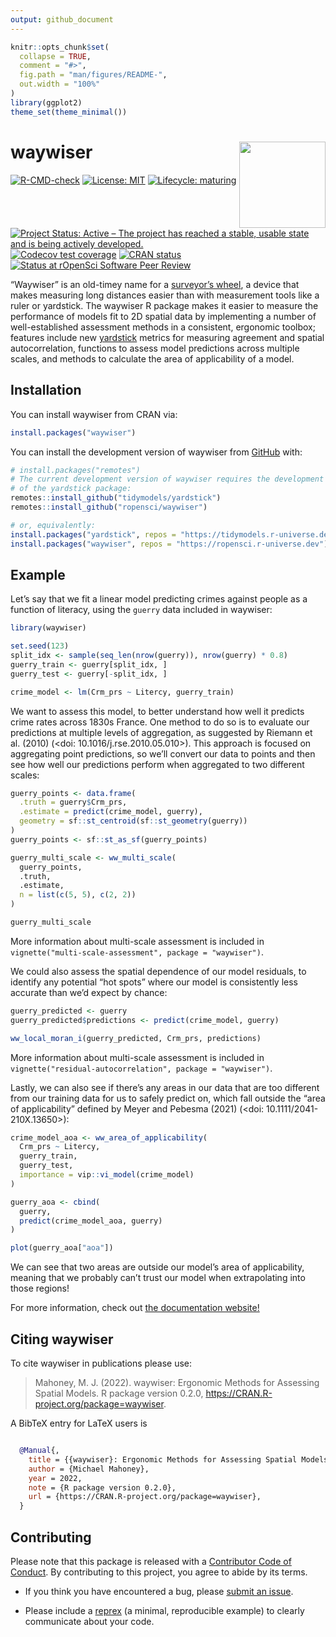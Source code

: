 ```yaml
---
output: github_document
---
```


<!-- README.md is generated from README.Rmd. Please edit that file -->

```r
knitr::opts_chunk$set(
  collapse = TRUE,
  comment = "#>",
  fig.path = "man/figures/README-",
  out.width = "100%"
)
library(ggplot2)
theme_set(theme_minimal())
```

# waywiser <a href="https://docs.ropensci.org/waywiser/"><img src="man/figures/logo.png" align="right" height="138" /></a>

<!-- badges: start -->
[![R-CMD-check](https://github.com/ropensci/waywiser/actions/workflows/R-CMD-check.yaml/badge.svg)](https://github.com/ropensci/waywiser/actions/workflows/R-CMD-check.yaml)
[![License: MIT](https://img.shields.io/badge/license-MIT-green)](https://choosealicense.com/licenses/mit/)
[![Lifecycle: maturing](https://img.shields.io/badge/lifecycle-maturing-blue.svg)](https://lifecycle.r-lib.org/articles/stages.html#maturing)
[![Project Status: Active – The project has reached a stable, usable state and is being actively developed.](https://www.repostatus.org/badges/latest/active.svg)](https://www.repostatus.org/#active)
[![Codecov test coverage](https://codecov.io/gh/ropensci/waywiser/branch/main/graph/badge.svg)](https://app.codecov.io/gh/ropensci/waywiser?branch=main)
[![CRAN status](https://www.r-pkg.org/badges/version/waywiser)](https://CRAN.R-project.org/package=waywiser)
[![Status at rOpenSci Software Peer Review](https://badges.ropensci.org/571_status.svg)](https://github.com/ropensci/software-review/issues/571)
<!-- badges: end -->

"Waywiser" is an old-timey name for a 
[surveyor's wheel](https://en.wikipedia.org/wiki/Surveyor%27s_wheel), a device 
that makes measuring long distances easier than with measurement tools like a 
ruler or yardstick. The waywiser R package makes it easier to measure the 
performance of models fit to 2D spatial data by implementing a number of 
well-established assessment methods in a consistent, ergonomic toolbox; features 
include new [yardstick](https://yardstick.tidymodels.org/) metrics
for measuring agreement and spatial autocorrelation, functions to assess model 
predictions across multiple scales, and methods to calculate the area of 
applicability of a model.

## Installation

You can install waywiser from CRAN via:

```r
install.packages("waywiser")
```

You can install the development version of waywiser from [GitHub](https://github.com/) with:

``` r
# install.packages("remotes")
# The current development version of waywiser requires the development version
# of the yardstick package:
remotes::install_github("tidymodels/yardstick")
remotes::install_github("ropensci/waywiser")

# or, equivalently:
install.packages("yardstick", repos = "https://tidymodels.r-universe.dev")
install.packages("waywiser", repos = "https://ropensci.r-universe.dev")
```

## Example

Let's say that we fit a linear model predicting crimes against people as a 
function of literacy, using the `guerry` data included in waywiser:

```r
library(waywiser)

set.seed(123)
split_idx <- sample(seq_len(nrow(guerry)), nrow(guerry) * 0.8)
guerry_train <- guerry[split_idx, ]
guerry_test <- guerry[-split_idx, ]

crime_model <- lm(Crm_prs ~ Litercy, guerry_train)
```

We want to assess this model, to better understand how well it predicts crime
rates across 1830s France. One method to do so is to evaluate our predictions at
multiple levels of aggregation, as suggested by Riemann et al. (2010) 
(<doi: 10.1016/j.rse.2010.05.010>). This approach is focused on 
aggregating point predictions, so we'll convert our data to points and then see
how well our predictions perform when aggregated to two different scales:

```r
guerry_points <- data.frame(
  .truth = guerry$Crm_prs,
  .estimate = predict(crime_model, guerry),
  geometry = sf::st_centroid(sf::st_geometry(guerry))
)
guerry_points <- sf::st_as_sf(guerry_points)

guerry_multi_scale <- ww_multi_scale(
  guerry_points,
  .truth,
  .estimate,
  n = list(c(5, 5), c(2, 2))
)

guerry_multi_scale
```

More information about multi-scale assessment is included in `vignette("multi-scale-assessment", package = "waywiser")`.

We could also assess the spatial dependence of our model residuals, to identify
any potential "hot spots" where our model is consistently less accurate than 
we'd expect by chance:

```r
guerry_predicted <- guerry
guerry_predicted$predictions <- predict(crime_model, guerry)

ww_local_moran_i(guerry_predicted, Crm_prs, predictions)
```

More information about multi-scale assessment is included in `vignette("residual-autocorrelation", package = "waywiser")`.

Lastly, we can also see if there's any areas in our data that are too different
from our training data for us to safely predict on, which fall outside the
"area of applicability" defined by Meyer and Pebesma (2021) 
(<doi: 10.1111/2041-210X.13650>):

```r
crime_model_aoa <- ww_area_of_applicability(
  Crm_prs ~ Litercy,
  guerry_train,
  guerry_test,
  importance = vip::vi_model(crime_model)
)

guerry_aoa <- cbind(
  guerry,
  predict(crime_model_aoa, guerry)
)

plot(guerry_aoa["aoa"])
```

We can see that two areas are outside our model's area of applicability, meaning
that we probably can't trust our model when extrapolating into those regions!

For more information, check out [the documentation website!](https://docs.ropensci.org/waywiser/)

## Citing waywiser

To cite waywiser in publications please use:

> Mahoney, M. J. (2022). waywiser: Ergonomic Methods for Assessing Spatial Models. R package version 0.2.0, <https://CRAN.R-project.org/package=waywiser>.

A BibTeX entry for LaTeX users is

```bibtex

  @Manual{,
    title = {{waywiser}: Ergonomic Methods for Assessing Spatial Models},
    author = {Michael Mahoney},
    year = 2022,
    note = {R package version 0.2.0},
    url = {https://CRAN.R-project.org/package=waywiser},
  }

```

## Contributing

Please note that this package is released with a 
[Contributor Code of Conduct](https://ropensci.org/code-of-conduct/). 
By contributing to this project, you agree to abide by its terms.

- If you think you have encountered a bug, please [submit an issue](https://github.com/ropensci/waywiser).

- Please include a [reprex](https://reprex.tidyverse.org/articles/articles/learn-reprex.html) (a minimal, reproducible example) to clearly communicate about your code.
